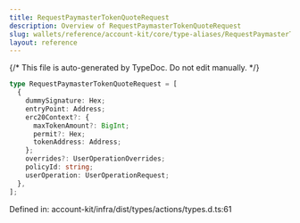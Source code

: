 ```yaml
---
title: RequestPaymasterTokenQuoteRequest
description: Overview of RequestPaymasterTokenQuoteRequest
slug: wallets/reference/account-kit/core/type-aliases/RequestPaymasterTokenQuoteRequest
layout: reference
---
```


{/* This file is auto-generated by TypeDoc. Do not edit manually. */}

```ts
type RequestPaymasterTokenQuoteRequest = [
  {
    dummySignature: Hex;
    entryPoint: Address;
    erc20Context?: {
      maxTokenAmount?: BigInt;
      permit?: Hex;
      tokenAddress: Address;
    };
    overrides?: UserOperationOverrides;
    policyId: string;
    userOperation: UserOperationRequest;
  },
];
```

Defined in: account-kit/infra/dist/types/actions/types.d.ts:61
